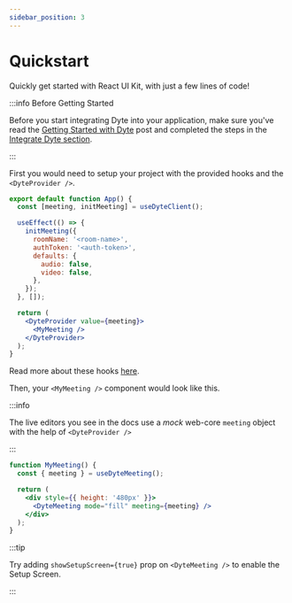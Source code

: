 ```yaml
---
sidebar_position: 3
---
```


# Quickstart

Quickly get started with React UI Kit, with just a few lines of code!

:::info Before Getting Started

Before you start integrating Dyte into your application, make sure you've read
the [Getting Started with Dyte](/getting-started) post and completed the steps
in the [Integrate Dyte section](/getting-started#integrate-dyte).

:::

First you would need to setup your project with the provided hooks and the
`<DyteProvider />`.

```jsx
export default function App() {
  const [meeting, initMeeting] = useDyteClient();

  useEffect(() => {
    initMeeting({
      roomName: '<room-name>',
      authToken: '<auth-token>',
      defaults: {
        audio: false,
        video: false,
      },
    });
  }, []);

  return (
    <DyteProvider value={meeting}>
      <MyMeeting />
    </DyteProvider>
  );
}
```

Read more about these hooks [here](./basics/using-hooks).

Then, your `<MyMeeting />` component would look like this.

:::info

The live editors you see in the docs use a _mock_ web-core `meeting` object with
the help of `<DyteProvider />`

:::

```jsx live
function MyMeeting() {
  const { meeting } = useDyteMeeting();

  return (
    <div style={{ height: '480px' }}>
      <DyteMeeting mode="fill" meeting={meeting} />
    </div>
  );
}
```

:::tip

Try adding `showSetupScreen={true}` prop on `<DyteMeeting />` to enable the
Setup Screen.

:::

<head>
  <title>Quickstart - React UI Kit | Dyte</title>
</head>
